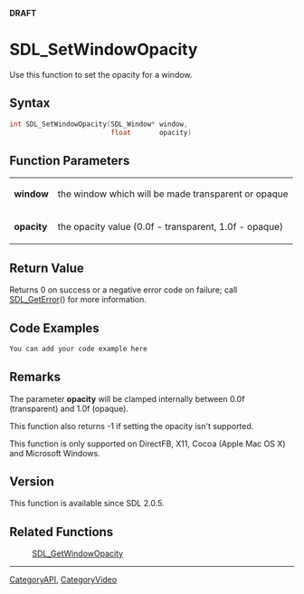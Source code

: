 <span color="red">'''DRAFT'''</span>

<!-- #You will need to remove the line #acl All:read above in order to be able to save the new page.  Do not remove any other content above this comment.  You may delete this comment before you save. -->

<!-- #*^*^*^*^*See http://wiki.libsdl.org/moin.cgi/SGFunctions for details on editing this page*^*^*^*^* -->


= SDL_SetWindowOpacity =
Use this function to set the opacity for a window.




== Syntax ==
<syntaxhighlight lang='c++'>
int SDL_SetWindowOpacity(SDL_Window* window,
                         float       opacity)
</syntaxhighlight>


== Function Parameters ==
{|
|'''window'''
|the window which will be made transparent or opaque
|-
|'''opacity'''
|the opacity value (0.0f - transparent, 1.0f - opaque)
|}

<!-- #Fill in the above table per the Style Guide, then delete this comment. -->


== Return Value ==
Returns 0 on success or a negative error code on failure; call [[SDL_GetError]]() for more information.


== Code Examples ==
<syntaxhighlight lang='c++'>
You can add your code example here
</syntaxhighlight>

<!-- #Leave this section as-is unless you have a code example to put in.  In that case, replace You can add your code example here with your code example following the Style Guide instructions.  Leave the rest of the markup alone and delete this comment. -->


== Remarks ==
The parameter '''opacity''' will be clamped internally between 0.0f (transparent) and 1.0f (opaque).

This function also returns -1 if setting the opacity isn't supported.

This function is only supported on DirectFB, X11, Cocoa (Apple Mac OS X) and Microsoft Windows.


== Version ==
This function is available since SDL 2.0.5.


== Related Functions ==
:[[SDL_GetWindowOpacity]]
<!-- #Remove this section if empty -->

----
[[CategoryAPI]], [[CategoryVideo]]
<!-- #See the Style Guide for instructions on editing the footer. -->
